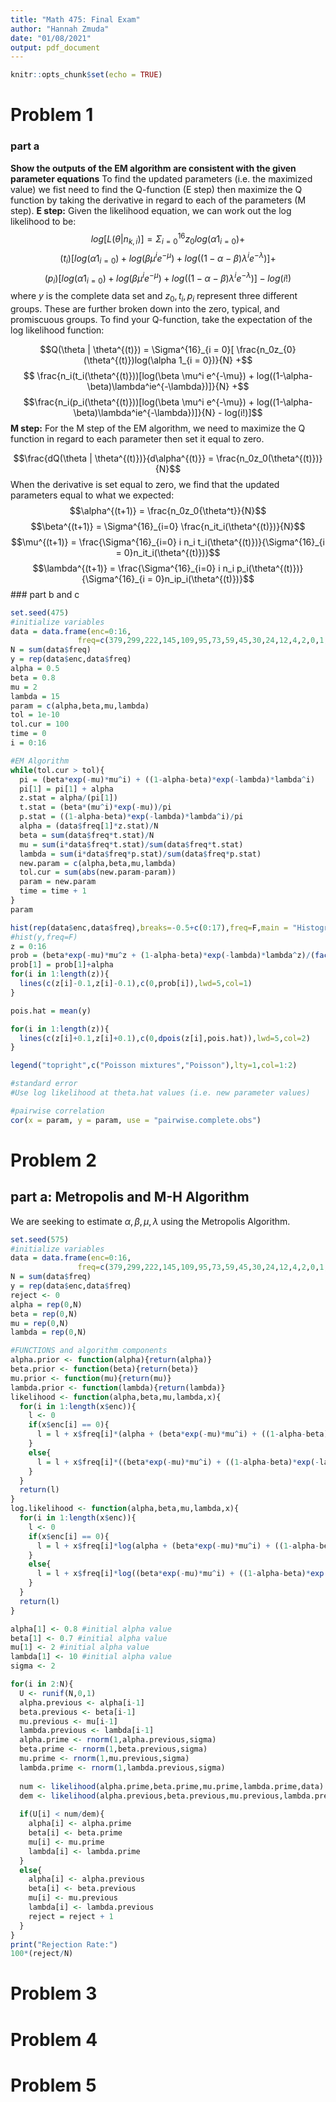 ```yaml
---
title: "Math 475: Final Exam"
author: "Hannah Zmuda"
date: "01/08/2021"
output: pdf_document
---
```


```r
knitr::opts_chunk$set(echo = TRUE)
```

# Problem 1
### part a 
**Show the outputs of the EM algorithm are consistent with the given parameter equations**
To find the updated parameters (i.e. the maximized value) we fist need to find the Q-function (E step) then maximize the Q function by taking the derivative in regard to each of the parameters (M step).
**E step:**
Given the likelihood equation, we can work out the log likelihood to be:
$$log[L(\theta | n_{k,i})] = \Sigma^{16}_{i = 0} z_{0}log(\alpha 1_{i = 0}) + $$
$$(t_i)[log(\alpha 1_{i = 0}) + log(\beta \mu^i e^{-\mu}) + log((1-\alpha-\beta)\lambda^ie^{-\lambda})] + $$
$$(p_i)[log(\alpha 1_{i = 0}) + log(\beta \mu^i e^{-\mu}) + log((1-\alpha-\beta)\lambda^ie^{-\lambda})] - log(i!)$$
where $y$ is the complete data set and $z_0,t_i, p_i$ represent three different groups. These are further broken down into the zero, typical, and promiscuous groups.
To find your Q-function, take the expectation of the log likelihood function:

$$Q(\theta | \theta^{(t)}) = \Sigma^{16}_{i = 0}[ \frac{n_0z_{0}(\theta^{(t)})log(\alpha 1_{i = 0})}{N} +$$
$$
\frac{n_i(t_i(\theta^{(t)}))[log(\beta \mu^i e^{-\mu}) + log((1-\alpha-\beta)\lambda^ie^{-\lambda})]}{N} +$$
$$\frac{n_i(p_i(\theta^{(t)}))[log(\beta \mu^i e^{-\mu}) + log((1-\alpha-\beta)\lambda^ie^{-\lambda})]}{N} - log(i!)]$$
**M step:**
For the M step of the EM algorithm, we need to maximize the Q function in regard to each parameter then set it equal to zero.

$$\frac{dQ(\theta | \theta^{(t)})}{d\alpha^{(t)}} = \frac{n_0z_0(\theta^{(t)})}{N}$$
When the derivative is set equal to zero, we find that the updated parameters equal to what we expected:
$$\alpha^{(t+1)} = \frac{n_0z_0{\theta^t}}{N}$$
$$\beta^{(t+1)} = \Sigma^{16}_{i=0} \frac{n_it_i(\theta^{(t)})}{N}$$
$$\mu^{(t+1)} = \frac{\Sigma^{16}_{i=0} i n_i t_i(\theta^{(t)})}{\Sigma^{16}_{i = 0}n_it_i(\theta^{(t)})}$$
$$\lambda^{(t+1)} = \frac{\Sigma^{16}_{i=0} i n_i p_i(\theta^{(t)})}{\Sigma^{16}_{i = 0}n_ip_i(\theta^{(t)})}$$
### part b and c
```r
set.seed(475)
#initialize variables
data = data.frame(enc=0:16,
               freq=c(379,299,222,145,109,95,73,59,45,30,24,12,4,2,0,1,1))
N = sum(data$freq)
y = rep(data$enc,data$freq)
alpha = 0.5
beta = 0.8
mu = 2
lambda = 15
param = c(alpha,beta,mu,lambda)
tol = 1e-10
tol.cur = 100
time = 0
i = 0:16

#EM Algorithm
while(tol.cur > tol){
  pi = (beta*exp(-mu)*mu^i) + ((1-alpha-beta)*exp(-lambda)*lambda^i)
  pi[1] = pi[1] + alpha
  z.stat = alpha/(pi[1])
  t.stat = (beta*(mu^i)*exp(-mu))/pi
  p.stat = ((1-alpha-beta)*exp(-lambda)*lambda^i)/pi
  alpha = (data$freq[1]*z.stat)/N
  beta = sum(data$freq*t.stat)/N
  mu = sum(i*data$freq*t.stat)/sum(data$freq*t.stat)
  lambda = sum(i*data$freq*p.stat)/sum(data$freq*p.stat)
  new.param = c(alpha,beta,mu,lambda)
  tol.cur = sum(abs(new.param-param))
  param = new.param
  time = time + 1
}
param

hist(rep(data$enc,data$freq),breaks=-0.5+c(0:17),freq=F,main = "Histogram of Risky Sexual Encounters",xlab = "Encounters")
#hist(y,freq=F)
z = 0:16
prob = (beta*exp(-mu)*mu^z + (1-alpha-beta)*exp(-lambda)*lambda^z)/(factorial(z))
prob[1] = prob[1]+alpha
for(i in 1:length(z)){
  lines(c(z[i]-0.1,z[i]-0.1),c(0,prob[i]),lwd=5,col=1)
}

pois.hat = mean(y)

for(i in 1:length(z)){
  lines(c(z[i]+0.1,z[i]+0.1),c(0,dpois(z[i],pois.hat)),lwd=5,col=2)
}

legend("topright",c("Poisson mixtures","Poisson"),lty=1,col=1:2)

#standard error
#Use log likelihood at theta.hat values (i.e. new parameter values)

#pairwise correlation
cor(x = param, y = param, use = "pairwise.complete.obs")
```
\newpage
# Problem 2
## part a: Metropolis and M-H Algorithm
We are seeking to estimate $\alpha, \beta, \mu, \lambda$ using the Metropolis Algorithm.

```r
set.seed(575)
#initialize variables
data = data.frame(enc=0:16,
               freq=c(379,299,222,145,109,95,73,59,45,30,24,12,4,2,0,1,1))
N = sum(data$freq)
y = rep(data$enc,data$freq)
reject <- 0
alpha = rep(0,N)
beta = rep(0,N)
mu = rep(0,N)
lambda = rep(0,N)

#FUNCTIONS and algorithm components
alpha.prior <- function(alpha){return(alpha)}
beta.prior <- function(beta){return(beta)}
mu.prior <- function(mu){return(mu)}
lambda.prior <- function(lambda){return(lambda)}
likelihood <- function(alpha,beta,mu,lambda,x){
  for(i in 1:length(x$enc)){
    l <- 0
    if(x$enc[i] == 0){
      l = l + x$freq[i]*(alpha + (beta*exp(-mu)*mu^i) + ((1-alpha-beta)*exp(-lambda)*lambda^i))
    }
    else{
      l = l + x$freq[i]*((beta*exp(-mu)*mu^i) + ((1-alpha-beta)*exp(-lambda)*lambda^i))/factorial(i)
    }
  }
  return(l)
}
log.likelihood <- function(alpha,beta,mu,lambda,x){
  for(i in 1:length(x$enc)){
    l <- 0
    if(x$enc[i] == 0){
      l = l + x$freq[i]*log(alpha + (beta*exp(-mu)*mu^i) + ((1-alpha-beta)*exp(-lambda)*lambda^i))
    }
    else{
      l = l + x$freq[i]*log((beta*exp(-mu)*mu^i) + ((1-alpha-beta)*exp(-lambda)*lambda^i)) - log(factorial(i))
    }
  }
  return(l)
}

alpha[1] <- 0.8 #initial alpha value
beta[1] <- 0.7 #initial alpha value
mu[1] <- 2 #initial alpha value
lambda[1] <- 10 #initial alpha value
sigma <- 2

for(i in 2:N){
  U <- runif(N,0,1)
  alpha.previous <- alpha[i-1]
  beta.previous <- beta[i-1]
  mu.previous <- mu[i-1]
  lambda.previous <- lambda[i-1]
  alpha.prime <- rnorm(1,alpha.previous,sigma)
  beta.prime <- rnorm(1,beta.previous,sigma)
  mu.prime <- rnorm(1,mu.previous,sigma)
  lambda.prime <- rnorm(1,lambda.previous,sigma)
  
  num <- likelihood(alpha.prime,beta.prime,mu.prime,lambda.prime,data)
  dem <- likelihood(alpha.previous,beta.previous,mu.previous,lambda.previous,data)
  
  if(U[i] < num/dem){
    alpha[i] <- alpha.prime
    beta[i] <- beta.prime
    mu[i] <- mu.prime
    lambda[i] <- lambda.prime
  }
  else{
    alpha[i] <- alpha.previous
    beta[i] <- beta.previous
    mu[i] <- mu.previous
    lambda[i] <- lambda.previous
    reject = reject + 1
  }
}
print("Rejection Rate:")
100*(reject/N)

```

\newpage
# Problem 3

\newpage 
# Problem 4

\newpage 
# Problem 5


